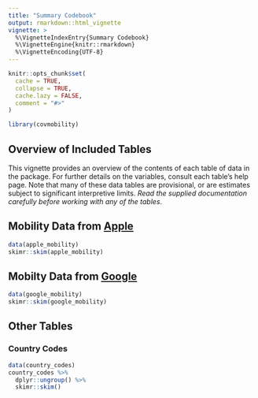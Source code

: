```yaml
---
title: "Summary Codebook"
output: rmarkdown::html_vignette
vignette: >
  %\VignetteIndexEntry{Summary Codebook}
  %\VignetteEngine{knitr::rmarkdown}
  %\VignetteEncoding{UTF-8}
---
```


```r
knitr::opts_chunk$set(
  cache = TRUE,
  collapse = TRUE,
  cache.lazy = FALSE,
  comment = "#>"
)
```

```r
library(covmobility)
```

## Overview of Included Tables

This vignette provides an overview of the contents of each table of data in the package. For further details on the variables, consult each table's help page. Note that many of these data tables are provisional, or are estimates subject to significant interpretive limits. _Read the supplied documentation carefully before working with any of the tables_.


## Mobility Data from [Apple](http://apple.com/covid19) 

```r
data(apple_mobility)
skimr::skim(apple_mobility)
```

## Mobilty Data from [Google](https://www.google.com/covid19/mobility/data_documentation.html) 

```r
data(google_mobility)
skimr::skim(google_mobility)
```

## Other Tables

### Country Codes

```r
data(country_codes)
country_codes %>%
  dplyr::ungroup() %>%
  skimr::skim()
```

